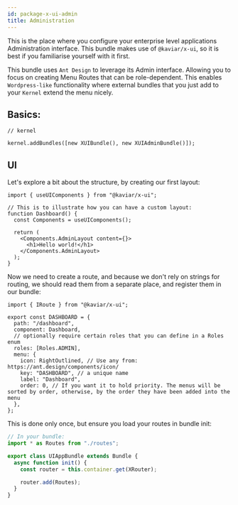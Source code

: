 ```yaml
---
id: package-x-ui-admin
title: Administration
---
```



<PackageHeader version="1.2.0" packageName="x-ui-admin"  />

This is the place where you configure your enterprise level applications Administration interface. This bundle makes use of `@kaviar/x-ui`, so it is best if you familiarise yourself with it first.

This bundle uses `Ant Design` to leverage its Admin interface. Allowing you to focus on creating Menu Routes that can be role-dependent. This enables `Wordpress-like` functionality where external bundles that you just add to your `Kernel` extend the menu nicely.

## Basics:

```tsx
// kernel

kernel.addBundles([new XUIBundle(), new XUIAdminBundle()]);
```

## UI

Let's explore a bit about the structure, by creating our first layout:

```tsx title="components/Layout.tsx"
import { useUIComponents } from "@kaviar/x-ui";

// This is to illustrate how you can have a custom layout:
function Dashboard() {
  const Components = useUIComponents();

  return (
    <Components.AdminLayout content={}>
      <h1>Hello world!</h1>
    </Components.AdminLayout>
  );
}
```

Now we need to create a route, and because we don't rely on strings for routing, we should read them from a separate place, and register them in our bundle:

```tsx title="routes.ts"
import { IRoute } from "@kaviar/x-ui";

export const DASHBOARD = {
  path: "/dashboard",
  component: Dashboard,
  // optionally require certain roles that you can define in a Roles enum
  roles: [Roles.ADMIN],
  menu: {
    icon: RightOutlined, // Use any from: https://ant.design/components/icon/
    key: "DASHBOARD", // a unique name
    label: "Dashboard",
    order: 0, // If you want it to hold priority. The menus will be sorted by order, otherwise, by the order they have been added into the menu
  },
};
```

This is done only once, but ensure you load your routes in bundle init:

```ts
// In your bundle:
import * as Routes from "./routes";

export class UIAppBundle extends Bundle {
  async function init() {
    const router = this.container.get(XRouter);

    router.add(Routes);
  }
}
```
